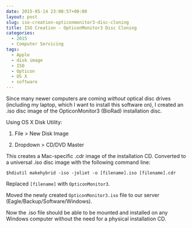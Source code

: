 ```yaml
---
date: 2015-05-14 23:00:57+00:00
layout: post
slug: iso-creation-opticonmonitor3-disc-cloning
title: ISO Creation - OpticonMonitor3 Disc Cloning
categories:
  - 2015
  - Computer Servicing
tags:
  - Apple
  - disk image
  - ISO
  - Opticon
  - OS X
  - software
---
```


Since many newer computers are coming _without_ optical disc drives (including my laptop, which I want to install this software on), I created an .iso disc image of the OpticonMonitor3 (BioRad) installation disc.

Using OS X Disk Utility:





  1. File > New Disk Image



  2. Dropdown > CD/DVD Master






This creates a Mac-specific .cdr image of the installation CD. Converted to a universal .iso disc image with the following command line:

`$hdiutil makehybrid -iso -joliet -o [filename].iso [filename].cdr`

Replaced `[filename]` with `OpticonMonitor3`.

Moved the newly created `OpticonMonitor3.iso` file to our server (Eagle/Backup/Software/Windows).

Now the .iso file should be able to be mounted and installed on any Windows computer without the need for a physical installation CD.
